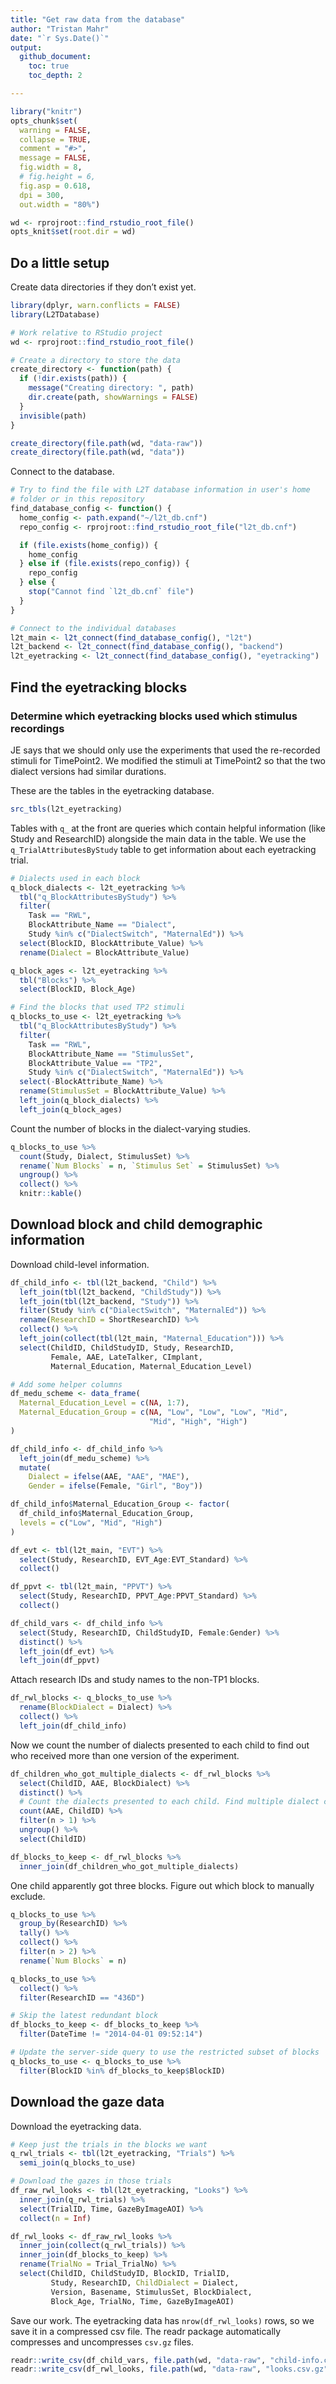 ```yaml
---
title: "Get raw data from the database"
author: "Tristan Mahr"
date: "`r Sys.Date()`"
output: 
  github_document:
    toc: true
    toc_depth: 2

---
```


```r
library("knitr")
opts_chunk$set(
  warning = FALSE,
  collapse = TRUE, 
  comment = "#>", 
  message = FALSE,
  fig.width = 8,
  # fig.height = 6,
  fig.asp = 0.618,
  dpi = 300,
  out.width = "80%")

wd <- rprojroot::find_rstudio_root_file()
opts_knit$set(root.dir = wd)
```


## Do a little setup

Create data directories if they don't exist yet.

```r
library(dplyr, warn.conflicts = FALSE)
library(L2TDatabase)

# Work relative to RStudio project
wd <- rprojroot::find_rstudio_root_file()

# Create a directory to store the data
create_directory <- function(path) {
  if (!dir.exists(path)) {
    message("Creating directory: ", path)
    dir.create(path, showWarnings = FALSE)
  }
  invisible(path)
}

create_directory(file.path(wd, "data-raw"))
create_directory(file.path(wd, "data"))
```

Connect to the database.

```r
# Try to find the file with L2T database information in user's home 
# folder or in this repository
find_database_config <- function() {
  home_config <- path.expand("~/l2t_db.cnf")
  repo_config <- rprojroot::find_rstudio_root_file("l2t_db.cnf")

  if (file.exists(home_config)) {
    home_config
  } else if (file.exists(repo_config)) {
    repo_config
  } else {
    stop("Cannot find `l2t_db.cnf` file")
  }
}

# Connect to the individual databases
l2t_main <- l2t_connect(find_database_config(), "l2t")
l2t_backend <- l2t_connect(find_database_config(), "backend")
l2t_eyetracking <- l2t_connect(find_database_config(), "eyetracking")
```


## Find the eyetracking blocks

### Determine which eyetracking blocks used which stimulus recordings

JE says that we should only use the experiments that used the re-recorded 
stimuli for TimePoint2. We modified the stimuli at TimePoint2 so that the two
dialect versions had similar durations.

These are the tables in the eyetracking database.

```r
src_tbls(l2t_eyetracking)
```

Tables with `q_` at the front are queries which contain helpful information
(like Study and ResearchID) alongside the main data in the table. We use the
`q_TrialAttributesByStudy` table to get information about each eyetracking 
trial. 

```r
# Dialects used in each block
q_block_dialects <- l2t_eyetracking %>% 
  tbl("q_BlockAttributesByStudy") %>% 
  filter(
    Task == "RWL", 
    BlockAttribute_Name == "Dialect", 
    Study %in% c("DialectSwitch", "MaternalEd")) %>% 
  select(BlockID, BlockAttribute_Value) %>% 
  rename(Dialect = BlockAttribute_Value)

q_block_ages <- l2t_eyetracking %>% 
  tbl("Blocks") %>% 
  select(BlockID, Block_Age)

# Find the blocks that used TP2 stimuli
q_blocks_to_use <- l2t_eyetracking %>% 
  tbl("q_BlockAttributesByStudy") %>% 
  filter(
    Task == "RWL", 
    BlockAttribute_Name == "StimulusSet", 
    BlockAttribute_Value == "TP2",
    Study %in% c("DialectSwitch", "MaternalEd")) %>% 
  select(-BlockAttribute_Name) %>% 
  rename(StimulusSet = BlockAttribute_Value) %>% 
  left_join(q_block_dialects) %>% 
  left_join(q_block_ages)
```

Count the number of blocks in the dialect-varying studies.

```r
q_blocks_to_use %>% 
  count(Study, Dialect, StimulusSet) %>% 
  rename(`Num Blocks` = n, `Stimulus Set` = StimulusSet) %>% 
  ungroup() %>% 
  collect() %>% 
  knitr::kable()
```


## Download block and child demographic information

Download child-level information.

```r
df_child_info <- tbl(l2t_backend, "Child") %>% 
  left_join(tbl(l2t_backend, "ChildStudy")) %>% 
  left_join(tbl(l2t_backend, "Study")) %>% 
  filter(Study %in% c("DialectSwitch", "MaternalEd")) %>% 
  rename(ResearchID = ShortResearchID) %>% 
  collect() %>% 
  left_join(collect(tbl(l2t_main, "Maternal_Education"))) %>% 
  select(ChildID, ChildStudyID, Study, ResearchID, 
         Female, AAE, LateTalker, CImplant, 
         Maternal_Education, Maternal_Education_Level) 

# Add some helper columns
df_medu_scheme <- data_frame(
  Maternal_Education_Level = c(NA, 1:7),
  Maternal_Education_Group = c(NA, "Low", "Low", "Low", "Mid", 
                               "Mid", "High", "High")
)

df_child_info <- df_child_info %>% 
  left_join(df_medu_scheme) %>%
  mutate(
    Dialect = ifelse(AAE, "AAE", "MAE"),
    Gender = ifelse(Female, "Girl", "Boy")) 

df_child_info$Maternal_Education_Group <- factor(
  df_child_info$Maternal_Education_Group, 
  levels = c("Low", "Mid", "High")
)

df_evt <- tbl(l2t_main, "EVT") %>% 
  select(Study, ResearchID, EVT_Age:EVT_Standard) %>% 
  collect()

df_ppvt <- tbl(l2t_main, "PPVT") %>% 
  select(Study, ResearchID, PPVT_Age:PPVT_Standard) %>% 
  collect()

df_child_vars <- df_child_info %>% 
  select(Study, ResearchID, ChildStudyID, Female:Gender) %>% 
  distinct() %>% 
  left_join(df_evt) %>% 
  left_join(df_ppvt)
```

Attach research IDs and study names to the non-TP1 blocks.

```r
df_rwl_blocks <- q_blocks_to_use %>% 
  rename(BlockDialect = Dialect) %>% 
  collect() %>% 
  left_join(df_child_info)
```

Now we count the number of dialects presented to each child to find out who
received more than one version of the experiment.

```r
df_children_who_got_multiple_dialects <- df_rwl_blocks %>% 
  select(ChildID, AAE, BlockDialect) %>% 
  distinct() %>% 
  # Count the dialects presented to each child. Find multiple dialect children
  count(AAE, ChildID) %>% 
  filter(n > 1) %>% 
  ungroup() %>% 
  select(ChildID)

df_blocks_to_keep <- df_rwl_blocks %>% 
  inner_join(df_children_who_got_multiple_dialects)
```

One child apparently got three blocks. Figure out which block to manually
exclude.

```r
q_blocks_to_use %>% 
  group_by(ResearchID) %>% 
  tally() %>% 
  collect() %>% 
  filter(n > 2) %>% 
  rename(`Num Blocks` = n)

q_blocks_to_use %>% 
  collect() %>% 
  filter(ResearchID == "436D")

# Skip the latest redundant block
df_blocks_to_keep <- df_blocks_to_keep %>% 
  filter(DateTime != "2014-04-01 09:52:14")

# Update the server-side query to use the restricted subset of blocks
q_blocks_to_use <- q_blocks_to_use %>% 
  filter(BlockID %in% df_blocks_to_keep$BlockID)
```


## Download the gaze data

Download the eyetracking data.

```r
# Keep just the trials in the blocks we want
q_rwl_trials <- tbl(l2t_eyetracking, "Trials") %>% 
  semi_join(q_blocks_to_use)

# Download the gazes in those trials
df_raw_rwl_looks <- tbl(l2t_eyetracking, "Looks") %>% 
  inner_join(q_rwl_trials) %>% 
  select(TrialID, Time, GazeByImageAOI) %>% 
  collect(n = Inf) 

df_rwl_looks <- df_raw_rwl_looks %>% 
  inner_join(collect(q_rwl_trials)) %>% 
  inner_join(df_blocks_to_keep) %>% 
  rename(TrialNo = Trial_TrialNo) %>% 
  select(ChildID, ChildStudyID, BlockID, TrialID, 
         Study, ResearchID, ChildDialect = Dialect, 
         Version, Basename, StimulusSet, BlockDialect, 
         Block_Age, TrialNo, Time, GazeByImageAOI)
```

Save our work. The eyetracking data has `nrow(df_rwl_looks)` rows, so we save 
it in a compressed csv file. The readr package automatically compresses and 
uncompresses `csv.gz` files.

```r
readr::write_csv(df_child_vars, file.path(wd, "data-raw", "child-info.csv"))
readr::write_csv(df_rwl_looks, file.path(wd, "data-raw", "looks.csv.gz"))
```


